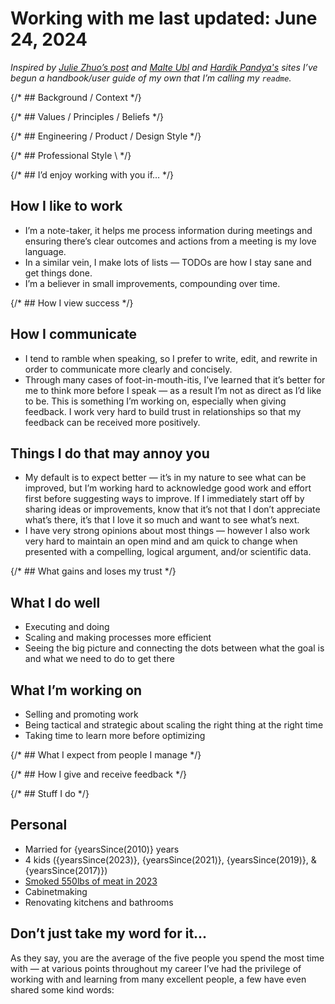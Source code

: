 
# Working with me <span className="text-text/50">last updated: June 24, 2024</span>

_Inspired by [Julie Zhuo’s post](https://lg.substack.com/p/the-looking-glass-a-user-guide-to) and [Malte Ubl](https://www.industrialempathy.com/posts/malte-handbook/) and [Hardik Pandya's](https://hvpandya.com/working-with-me/) sites I’ve begun a handbook/user guide of my own that I’m calling my `readme`._

{/* ## Background / Context */}

{/* ## Values / Principles / Beliefs */}

{/* ## Engineering / Product / Design Style */}

{/* ## Professional Style \ */}

{/* ## I’d enjoy working with you if… */}

## How I like to work

- I’m a note-taker, it helps me process information during meetings and ensuring there’s clear outcomes and actions from a meeting is my love language.
- In a similar vein, I make lots of lists &mdash; TODOs are how I stay sane and get things done.
- I’m a believer in small improvements, compounding over time.

{/* ## How I view success */}

## How I communicate

- I tend to ramble when speaking, so I prefer to write, edit, and rewrite in order to communicate more clearly and concisely.
- Through many cases of foot-in-mouth-itis, I’ve learned that it’s better for me to think more before I speak — as a result I’m not as direct as I’d like to be. This is something I’m working on, especially when giving feedback. I work very hard to build trust in relationships so that my feedback can be received more positively. 

## Things I do that may annoy you

- My default is to expect better &mdash; it’s in my nature to see what can be improved, but I’m working hard to acknowledge good work and effort first before suggesting ways to improve. If I immediately start off by sharing ideas or improvements, know that it’s not that I don’t appreciate what’s there, it’s that I love it so much and want to see what’s next.
- I have very strong opinions about most things &mdash; however I also work very hard to maintain an open mind and am quick to change when presented with a compelling, logical argument, and/or scientific data.

{/* ## What gains and loses my trust */}

## What I do well

- Executing and doing
- Scaling and making processes more efficient
- Seeing the big picture and connecting the dots between what the goal is and what we need to do to get there

## What I’m working on

- Selling and promoting work
- Being tactical and strategic about scaling the right thing at the right time
- Taking time to learn more before optimizing

{/* ## What I expect from people I manage */}

{/* ## How I give and receive feedback */}  

{/* ## Stuff I do */}

## Personal

- Married for {yearsSince(2010)} years
- 4 kids ({yearsSince(2023)}, {yearsSince(2021)}, {yearsSince(2019)}, &amp; {yearsSince(2017)})
- [Smoked 550lbs of meat in 2023](https://docs.google.com/spreadsheets/d/1Lrz8Dqgx_e63juiD8JIdQTxVg_8j9NFvdX6dvNyPA-Q/edit?usp=sharing)
- Cabinetmaking
- Renovating kitchens and bathrooms

## Don’t just take my word for it...

As they say, you are the average of the five people you spend the most time with &mdash; at various points throughout my career I’ve had the privilege of working with and learning from many excellent people, a few have even shared some kind words:
